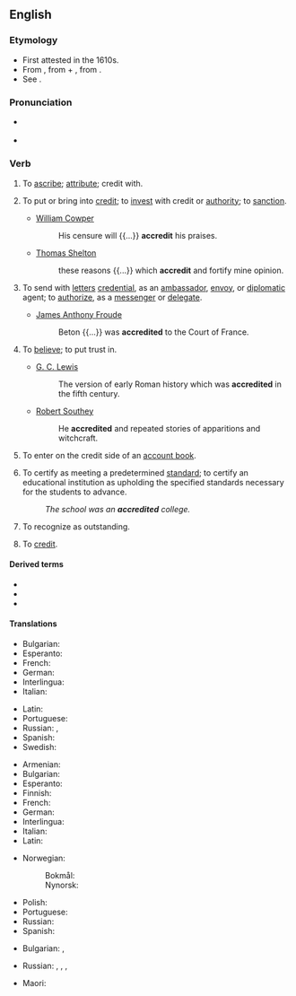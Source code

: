 ==English==

===Etymology===
* First attested in the 1610s.
* From {{etyl|fr|en}} {{m|fr|accrediter|accréditer}}, from {{m|fr|a|à|to}} + {{m|fr|crediter|créditer|to credit}}, from {{m|fr|credit|crédit|credit}}.
* See {{m|en|credit}}.

===Pronunciation===
* {{a|US}} {{IPA|/ə.ˈkɹɛd.ɪt/|lang=en}}
* {{audio|en-us-accredit.ogg|Audio (US)|lang=en}}

===Verb===
{{en-verb}}

# {{lb|en|transitive}} To [[ascribe]]; [[attribute]]; credit with.
# {{lb|en|transitive}} To put or bring into [[credit]]; to [[invest]] with credit or [[authority]]; to [[sanction]].
#* {{rfdate}} [[w:William Cowper|William Cowper]]
#*: His censure will {{...}} '''accredit''' his praises.
#* {{rfdate}} [[w:Thomas Shelton|Thomas Shelton]]
#*: these reasons {{...}} which '''accredit''' and fortify mine opinion.
# {{lb|en|transitive}} To send with [[letter]]s [[credential]], as an [[ambassador]], [[envoy]], or [[diplomatic]] agent; to [[authorize]], as a [[messenger]] or [[delegate]].
#* {{rfdate}} [[w:James Anthony Froude|James Anthony Froude]]
#*: Beton {{...}} was '''accredited''' to the Court of France.
# {{lb|en|transitive}} To [[believe]]; to put trust in.
#* {{rfdate}} [[w:G. C. Lewis|G. C. Lewis]]
#*: The version of early Roman history which was '''accredited''' in the fifth century.
#* {{rfdate}} [[w:Robert Southey|Robert Southey]]
#*: He '''accredited''' and repeated stories of apparitions and witchcraft.
# {{lb|en|transitive}} To enter on the credit side of an [[account book]].
# {{lb|en|transitive}} To certify as meeting a predetermined [[standard]]; to certify an educational institution as upholding the specified standards necessary for the students to advance.
#: ''The school was an '''accredited''' college.''
# {{lb|en|transitive}} To recognize as outstanding.
# {{lb|en|transitive|literally}} To [[credit]].

====Derived terms====
* {{l|en|accredit with}}
* {{l|en|accreditation}}
* {{l|en|accredited}}

====Translations====
{{trans-top|To put or bring into credit; to invest with credit or authority; to sanction}}
* Bulgarian: {{t+|bg|упълномощавам}}
* Esperanto: {{t|eo|akrediti}}
* French: {{t+|fr|accréditer}}
* German: {{t+|de|akkreditieren}}
* Interlingua: {{t|ia|accreditar}}
* Italian: {{t+|it|accreditare}}
{{trans-mid}}
* Latin: {{t|la|accustor}}
* Portuguese: {{t|pt|credenciar}}
* Russian: {{t+|ru|уполномо́чивать|impf}}, {{t+|ru|уполномо́чить|pf}}
* Spanish: {{t+|es|acreditar}}
* Swedish: {{t+|sv|ackreditera}}
{{trans-bottom}}

{{trans-top|To send with letters credential, as an ambassador, envoy, or diplomatic agent; to authorize, as a messenger or delegate.}}
* Armenian: {{t+|hy|հավատարմագրել}}
* Bulgarian: {{t+|bg|акредитирам}}
* Esperanto: {{t|eo|akrediti}}
* Finnish: {{t+|fi|akkreditoida}}
* French: {{t+|fr|accréditer}}
* German: {{t+|de|akkreditieren}}
* Interlingua: {{t|ia|accreditar}}
* Italian: {{t+|it|accreditare}}
* Latin: {{t|la|accustor}}
{{trans-mid}}
* Norwegian:
*: Bokmål: {{t+|nb|akkreditere}}
*: Nynorsk: {{t|nn|akkreditere}}
* Polish: {{t+|pl|akredytować|impf|pf}}
* Portuguese: {{t|pt|credenciar}}
* Russian: {{t+|ru|аккредитова́ть|impf|pf}}
* Spanish: {{t+|es|acreditar}}
{{trans-bottom}}

{{trans-top|To believe; to credit; to put trust in}}
* Bulgarian: {{t+|bg|поверявам}}, {{t|bg|доверявам}}
{{trans-mid}}
* Russian: {{t+|ru|доверя́ть|impf}}, {{t+|ru|дове́рить|pf}}, {{t+|ru|припи́сывать|impf}}, {{t+|ru|приписа́ть|pf}} {{qualifier|ascribe}}
{{trans-bottom}}

{{trans-top|to certify as meeting a predetermined standard}}
* Maori: {{t|mi|whakamana}}
{{trans-mid}}
{{trans-bottom}}